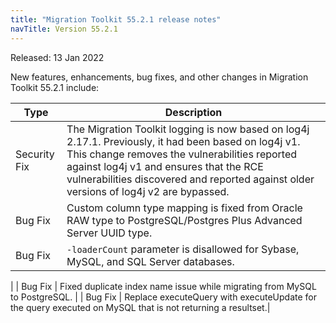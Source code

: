 ```yaml
---
title: "Migration Toolkit 55.2.1 release notes"
navTitle: Version 55.2.1
---
```


Released: 13 Jan 2022

New features, enhancements, bug fixes, and other changes in Migration Toolkit 55.2.1 include:

| Type | Description |
| ---- |------------ |
| Security Fix | The Migration Toolkit logging is now based on log4j 2.17.1. Previously, it had been based on log4j v1. This change removes the vulnerabilities reported against log4j v1 and ensures that the RCE vulnerabilities discovered and reported against older versions of log4j v2 are bypassed.|
| Bug Fix | Custom column type mapping is fixed from Oracle RAW type to PostgreSQL/Postgres Plus Advanced Server UUID type. |
| Bug Fix | `-loaderCount` parameter is disallowed for Sybase, MySQL, and SQL Server databases.
 |
| Bug Fix | Fixed duplicate index name issue while migrating from MySQL to PostgreSQL. |
| Bug Fix | Replace executeQuery with executeUpdate for the query executed on MySQL that is not returning a resultset.|


